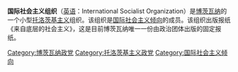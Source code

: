 '''国际社会主义组织'''（[[英语|英语]]：International Socialist Organization）是[[博茨瓦纳|博茨瓦纳]]的一个小型[[托洛茨基主义|托洛茨基主义]]组织。该组织是[[国际社会主义倾向|国际社会主义倾向]]的成员。该组织出版报纸《来自底层的社会主义》，这是目前博茨瓦纳唯一一份由政治团体出版的固定报纸。

[[Category:博茨瓦纳政党|Category:博茨瓦纳政党]]
[[Category:托洛茨基主义政党|Category:托洛茨基主义政党]]
[[Category:国际社会主义倾向|Category:国际社会主义倾向]]